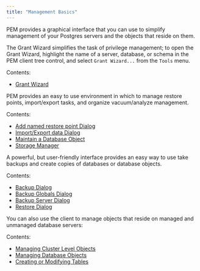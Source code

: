 ```yaml
---
title: "Management Basics"
---
```


<div id="toc_pem_management_basics" class="registered_link"></div>

PEM provides a graphical interface that you can use to simplify management of your Postgres servers and the objects that reside on them.

The Grant Wizard simplifies the task of privilege management; to open the Grant Wizard, highlight the name of a server, database, or schema in the PEM client tree control, and select `Grant Wizard...` from the `Tools` menu.

Contents:

-   [Grant Wizard](01_grant_wizard/#grant_wizard)

PEM provides an easy to use environment in which to manage restore points, import/export tasks, and organize vacuum/analyze management.

Contents:

-   [Add named restore point Dialog](02_add_restore_point_dialog/#add_restore_point_dialog)
-   [Import/Export data Dialog](03_import_export_data/#import_export_data)
-   [Maintain a Database Object](04_maintenance/#maintenance)
-   [Storage Manager](05_storage_manager/#storage_manager)

A powerful, but user-friendly interface provides an easy way to use take backups and create copies of databases or database objects.

Contents:

-   [Backup Dialog](06_backup_dialog/#backup_dialog)
-   [Backup Globals Dialog](07_backup_globals_dailog/#backup_globals_dialog)
-   [Backup Server Dialog](08_backup_server_dialog/#backup_server_dialog)
-   [Restore Dialog](09_restore_dialog/#restore_dialog)

You can also use the client to manage objects that reside on managed and unmanaged database servers:

Contents:

-   [Managing Cluster Level Objects](10_managing_cluster_objects/#managing_cluster_objects)
-   [Managing Database Objects](11_managing_database_objects/#managing_database_objects)
-   [Creating or Modifying Tables](12_modifying_tables/#modifying_tables)